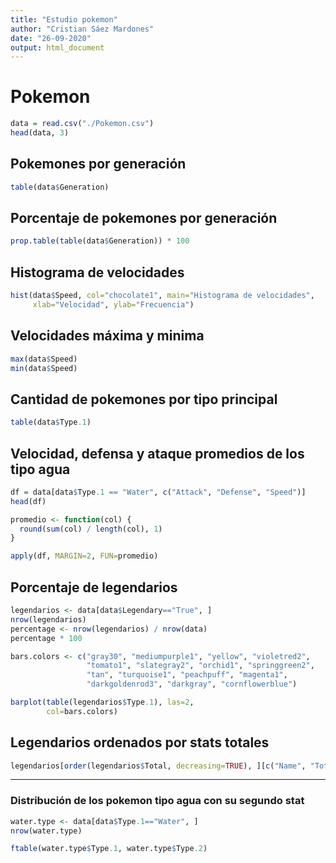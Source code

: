 ```yaml
---
title: "Estudio pokemon"
author: "Cristian Sáez Mardones"
date: "26-09-2020"
output: html_document
---
```


# Pokemon

```r
data = read.csv("./Pokemon.csv")
head(data, 3)
```

## Pokemones por generación

```r
table(data$Generation)
```

## Porcentaje de pokemones por generación

```r
prop.table(table(data$Generation)) * 100
```

## Histograma de velocidades

```r
hist(data$Speed, col="chocolate1", main="Histograma de velocidades",
     xlab="Velocidad", ylab="Frecuencia")
```

## Velocidades máxima y minima

```r
max(data$Speed)
min(data$Speed)
```

## Cantidad de pokemones por tipo principal

```r
table(data$Type.1)
```

## Velocidad, defensa y ataque promedios de los tipo agua

```r
df = data[data$Type.1 == "Water", c("Attack", "Defense", "Speed")]
head(df)

promedio <- function(col) {
  round(sum(col) / length(col), 1)
}

apply(df, MARGIN=2, FUN=promedio)
```

## Porcentaje de legendarios

```r
legendarios <- data[data$Legendary=="True", ]
nrow(legendarios)
percentage <- nrow(legendarios) / nrow(data)
percentage * 100

bars.colors <- c("gray30", "mediumpurple1", "yellow", "violetred2",
                 "tomato1", "slategray2", "orchid1", "springgreen2",
                 "tan", "turquoise1", "peachpuff", "magenta1",
                 "darkgoldenrod3", "darkgray", "cornflowerblue")

barplot(table(legendarios$Type.1), las=2,
        col=bars.colors)
```

## Legendarios ordenados por stats totales

```r
legendarios[order(legendarios$Total, decreasing=TRUE), ][c("Name", "Total")]
```

***

### Distribución de los pokemon tipo agua con su segundo stat

```r
water.type <- data[data$Type.1=="Water", ]
nrow(water.type)

ftable(water.type$Type.1, water.type$Type.2)
```






